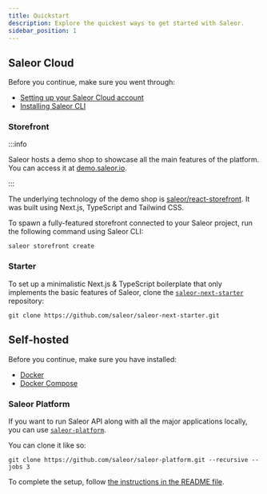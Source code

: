 ```yaml
---
title: Quickstart
description: Explore the quickest ways to get started with Saleor.
sidebar_position: 1
---
```


## Saleor Cloud

Before you continue, make sure you went through:

- [Setting up your Saleor Cloud account](/cloud.mdx#getting-started)
- [Installing Saleor CLI](/cli.mdx#installing-the-cli)

### Storefront

:::info

Saleor hosts a demo shop to showcase all the main features of the platform. You can access it at [demo.saleor.io](https://demo.saleor.io/).

:::

The underlying technology of the demo shop is [saleor/react-storefront](https://github.com/saleor/react-storefront). It was built using Next.js, TypeScript and Tailwind CSS.

To spawn a fully-featured storefront connected to your Saleor project, run the following command using Saleor CLI:

```shell
saleor storefront create
```

### Starter

To set up a minimalistic Next.js & TypeScript boilerplate that only implements the basic features of Saleor, clone the [`saleor-next-starter`](https://github.com/saleor/saleor-next-starter) repository:

```shell
git clone https://github.com/saleor/saleor-next-starter.git
```

## Self-hosted

Before you continue, make sure you have installed:

- [Docker](https://docs.docker.com/install/)
- [Docker Compose](https://docs.docker.com/compose/install/)

### Saleor Platform

If you want to run Saleor API along with all the major applications locally, you can use [`saleor-platform`](https://github.com/saleor/saleor-platform).

You can clone it like so:

```shell
git clone https://github.com/saleor/saleor-platform.git --recursive --jobs 3
```

To complete the setup, follow [the instructions in the README file](https://github.com/saleor/saleor-platform#how-to-run-it).
